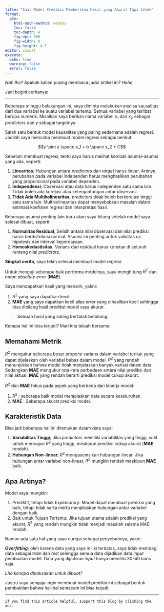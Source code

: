 ```yaml
---
title: "Saat Model Prediksi Memberikan Hasil yang Akurat Tapi Jelek"
format: 
  gfm:
    html-math-method: webtex
    toc: false
    toc-depth: 4
    fig-dpi: 500
    fig-width: 8
    fig-height: 4.5
editor: visual
execute:
  echo: true
  warning: false
  error: false
---
```


_Nah lho?_ Apakah kalian pusing membaca judul artikel ini? _Hehe_

Jadi begini ceritanya:

---

Beberapa minggu belakangan ini, saya diminta melakukan analisa kausalitas dari dua variabel ke suatu variabel tertentu. Semua variabel yang terlibat berupa numerik. Misalkan saya berikan nama variabel $x_1$ dan $x_2$ sebagai _predictors_ dan $y$ sebagai targetnya.

Salah satu bentuk model kausalitas yang paling sederhana adalah regresi. Jadilah saya mencoba membuat model regresi sebagai berikut:

$$y \sim a \space x_1 + b \space x_2 + C$$

Sebelum membuat regresi, tentu saya harus melihat kembali asumsi-asumsi yang ada, seperti:

1. __Linearitas__; Hubungan antara _predictors_ dan _target_ harus linear. Artinya, perubahan pada variabel independen harus menghasilkan perubahan yang proporsional pada variabel dependen.
1. __Independensi__; Observasi atau data harus independen satu sama lain. Tidak boleh ada korelasi atau ketergantungan antar observasi.
1. __Tidak Ada Multikolinearitas__; _predictors_ tidak boleh berkorelasi tinggi satu sama lain. Multikolinearitas dapat menyebabkan masalah dalam estimasi koefisien regresi dan interpretasi hasil.

Beberapa asumsi penting lain baru akan saya hitung setelah model saya selesai dibuat, seperti:

1. __Normalitas Residual__; Selisih antara nilai observasi dan nilai prediksi harus berdistribusi normal. Asumsi ini penting untuk validitas uji hipotesis dan interval kepercayaan.
1. __Homoskedastisitas__; Varians dari residual harus konstan di seluruh rentang nilai _predictors_. 

__Singkat cerita__, saya telah selesai membuat model regresi.

Untuk menguji seberapa baik performa modelnya, saya menghitung $R^2$ dan _mean absolute error_ (__MAE__).

Saya mendapatkan hasil yang menarik, yakni:

1. $R^2$ yang saya dapatkan kecil.
1. __MAE__ yang saya dapatkan kecil alias _error_ yang dihasilkan kecil sehingga bisa dibilang hasil prediksi model saya akurat.

> __Sebuah hasil yang saling bertolak belakang__.

Kenapa hal ini bisa terjadi? Mari kita telaah bersama.

## Memahami Metrik

$R^2$ mengukur seberapa besar proporsi varians dalam variabel terikat yang dapat dijelaskan oleh variabel bebas dalam model. $R^2$ yang rendah menunjukkan bahwa model tidak menjelaskan banyak variasi dalam data. Sedangkan __MAE__ mengukur rata-rata perbedaan antara nilai prediksi dan nilai aktual. __MAE__ yang rendah berarti prediksi model cukup akurat.

$R^2$ dan __MAE__ fokus pada aspek yang berbeda dari kinerja model:

1. $R^2$ : seberapa baik model menjelaskan data secara keseluruhan.
1. __MAE__ : Seberapa akurat prediksi model.

## Karakteristik Data

Bisa jadi beberapa hal ini ditemukan dalam data saya:

1. __Variabilitas Tinggi__; Jika _predictors_ memiliki variabilitas yang tinggi, sulit untuk mencapai $R^2$ yang tinggi, meskipun prediksi cukup akurat (__MAE__ rendah).
1. __Hubungan Non-linear__; $R^2$ mengasumsikan hubungan linear. Jika hubungan antar variabel non-linear, $R^2$ mungkin rendah meskipun __MAE__ baik.

## Apa Artinya?

Model saya mungkin:

1. Prediktif, tetapi tidak _Explanatory_: Model dapat membuat prediksi yang baik, tetapi tidak serta merta menjelaskan hubungan antar variabel dengan baik.
1. Baik untuk Tujuan Tertentu: Jika tujuan utama adalah prediksi yang akurat, $R^2$ yang rendah mungkin tidak menjadi masalah selama MAE rendah.

Namun ada satu hal yang saya curigai sebagai penyebabnya, yakni:

___Overfitting___; oleh karena data yang saya miliki terbatas, saya tidak membagi data sebagai _train_ dan _test_ sehingga semua data dijadikan data _input_ pembuatan model. Data yang dijadikan _input_ hanya memiliki 30-40 baris saja. 

_Lho kenapa dipaksakan untuk dibuat?_

Justru saya sengaja ingin membuat model prediksi ini sebagai bentuk pembuktian bahwa hal-hal semacam ini bisa terjadi.

---

`if you find this article helpful, support this blog by clicking the ads.`






